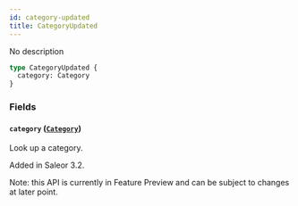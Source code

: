 ```yaml
---
id: category-updated
title: CategoryUpdated
---
```



No description

```graphql
type CategoryUpdated {
  category: Category
}
```


### Fields

#### `category` ([`Category`](../../../developer/api-reference/objects/category))

Look up a category.

Added in Saleor 3.2.

Note: this API is currently in Feature Preview and can be subject to changes at later point.




